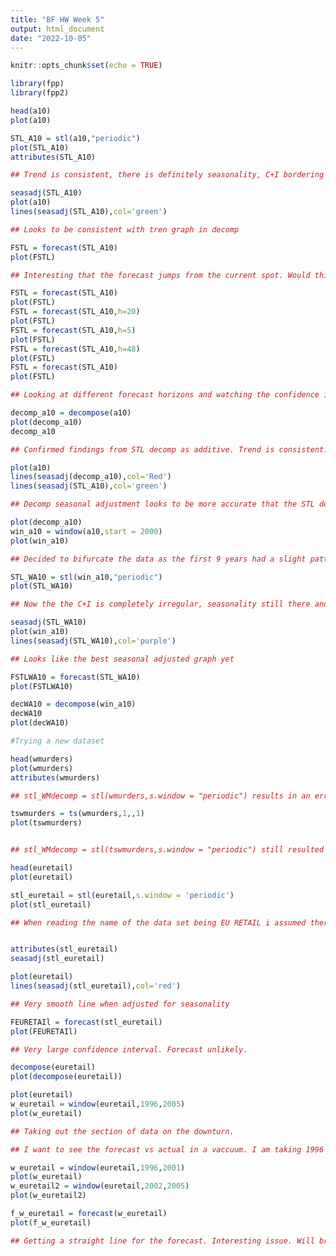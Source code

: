 ---
title: "BF HW Week 5"
output: html_document
date: "2022-10-05"
---

```{r setup, include=FALSE}
knitr::opts_chunk$set(echo = TRUE)
```



```{r}
library(fpp)
library(fpp2)

head(a10)
plot(a10)

STL_A10 = stl(a10,"periodic")
plot(STL_A10)
attributes(STL_A10)

## Trend is consistent, there is definitely seasonality, C+I bordering on a pattern but looks random enough to continue. Looks to be additive

seasadj(STL_A10)
plot(a10)
lines(seasadj(STL_A10),col='green')

## Looks to be consistent with tren graph in decomp

FSTL = forecast(STL_A10)
plot(FSTL)

## Interesting that the forecast jumps from the current spot. Would think it would use that as the start

FSTL = forecast(STL_A10)
plot(FSTL)
FSTL = forecast(STL_A10,h=20)
plot(FSTL)
FSTL = forecast(STL_A10,h=5)
plot(FSTL)
FSTL = forecast(STL_A10,h=48)
plot(FSTL)
FSTL = forecast(STL_A10)
plot(FSTL)

## Looking at different forecast horizons and watching the confidence interval grow. Reset back to standard

decomp_a10 = decompose(a10)
plot(decomp_a10)
decomp_a10

## Confirmed findings from STL decomp as additive. Trend is consistent. Definite seasonality. C+I looks to have a pattern early on but breaks away.

plot(a10)
lines(seasadj(decomp_a10),col='Red')
lines(seasadj(STL_A10),col='green')

## Decomp seasonal adjustment looks to be more accurate that the STL decomp adj

plot(decomp_a10)
win_a10 = window(a10,start = 2000)
plot(win_a10)

## Decided to bifurcate the data as the first 9 years had a slight pattern to the C+I

STL_WA10 = stl(win_a10,"periodic")
plot(STL_WA10)

## Now the the C+I is completely irregular, seasonality still there and trend consistent.I think this will make for a better forecast.

seasadj(STL_WA10)
plot(win_a10)
lines(seasadj(STL_WA10),col='purple')

## Looks like the best seasonal adjusted graph yet

FSTLWA10 = forecast(STL_WA10)
plot(FSTLWA10)

decWA10 = decompose(win_a10)
decWA10
plot(decWA10)

#Trying a new dataset

head(wmurders)
plot(wmurders)
attributes(wmurders)

## stl_WMdecomp = stl(wmurders,s.window = "periodic") results in an error saying that the seiers is no periodic or has less than two periods. 

tswmurders = ts(wmurders,1,,1)
plot(tswmurders)


## stl_WMdecomp = stl(tswmurders,s.window = "periodic") still resulted in the same error. Will ask in class

head(euretail)
plot(euretail)

stl_euretail = stl(euretail,s.window = 'periodic')
plot(stl_euretail)

## When reading the name of the data set being EU RETAIL i assumed there would be a large seasonal component. In the initial graph of the data however I didn't see any seasonality with the naked eye. Now that i decompose it i see a VERY consistent seasonal component. Lesson learned.Trend looks good and no pattern in the C+I.


attributes(stl_euretail)
seasadj(stl_euretail)

plot(euretail)
lines(seasadj(stl_euretail),col='red')

## Very smooth line when adjusted for seasonality

FEURETAIl = forecast(stl_euretail)
plot(FEURETAIl)

## Very large confidence interval. Forecast unlikely.

decompose(euretail)
plot(decompose(euretail))

plot(euretail)
w_euretail = window(euretail,1996,2005)
plot(w_euretail)

## Taking out the section of data on the downturn. 

## I want to see the forecast vs actual in a vaccuum. I am taking 1996 to 2001 then ill over lay the results with 2002 to 2005.

w_euretail = window(euretail,1996,2001)
plot(w_euretail)
w_euretail2 = window(euretail,2002,2005)
plot(w_euretail2)

f_w_euretail = forecast(w_euretail)
plot(f_w_euretail)

## Getting a straight line for the forecast. Interesting issue. Will bring up in class

```

